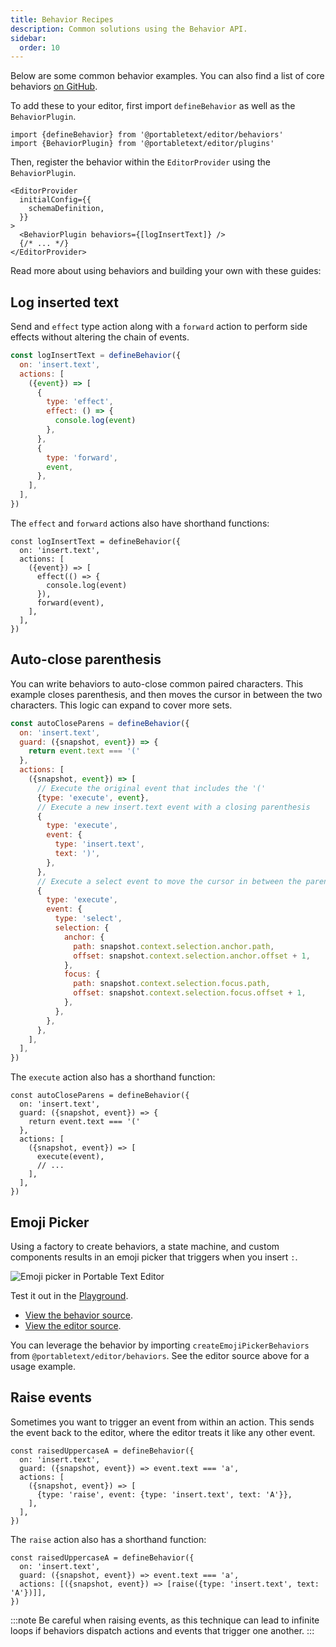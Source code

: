 ```yaml
---
title: Behavior Recipes
description: Common solutions using the Behavior API.
sidebar:
  order: 10
---
```



Below are some common behavior examples. You can also find a list of core behaviors [on GitHub](https://github.com/portabletext/editor/tree/main/packages/editor/src/behaviors).

To add these to your editor, first import `defineBehavior` as well as the `BehaviorPlugin`.

```tsx
import {defineBehavior} from '@portabletext/editor/behaviors'
import {BehaviorPlugin} from '@portabletext/editor/plugins'
```

Then, register the behavior within the `EditorProvider` using the `BehaviorPlugin`.

```tsx
<EditorProvider
  initialConfig={{
    schemaDefinition,
  }}
>
  <BehaviorPlugin behaviors={[logInsertText]} />
  {/* ... */}
</EditorProvider>
```

Read more about using behaviors and building your own with these guides:

<CardGrid>
  <LinkCard
    title="Create a custom behavior"
    description="Learn to create and register a custom behavior"
    href="/guides/create-behavior/"
  />
  <LinkCard
    title="Behaviors"
    description="Learn more about the Behavior API"
    href="/concepts/behavior/"
  />
</CardGrid>

## Log inserted text

Send and `effect` type action along with a `forward` action to perform side effects without altering the chain of events.

```js
const logInsertText = defineBehavior({
  on: 'insert.text',
  actions: [
    ({event}) => [
      {
        type: 'effect',
        effect: () => {
          console.log(event)
        },
      },
      {
        type: 'forward',
        event,
      },
    ],
  ],
})
```

The `effect` and `forward` actions also have shorthand functions:

```tsx
const logInsertText = defineBehavior({
  on: 'insert.text',
  actions: [
    ({event}) => [
      effect(() => {
        console.log(event)
      }),
      forward(event),
    ],
  ],
})
```

## Auto-close parenthesis

You can write behaviors to auto-close common paired characters. This example closes parenthesis, and then moves the cursor in between the two characters. This logic can expand to cover more sets.

```js
const autoCloseParens = defineBehavior({
  on: 'insert.text',
  guard: ({snapshot, event}) => {
    return event.text === '('
  },
  actions: [
    ({snapshot, event}) => [
      // Execute the original event that includes the '('
      {type: 'execute', event},
      // Execute a new insert.text event with a closing parenthesis
      {
        type: 'execute',
        event: {
          type: 'insert.text',
          text: ')',
        },
      },
      // Execute a select event to move the cursor in between the parens
      {
        type: 'execute',
        event: {
          type: 'select',
          selection: {
            anchor: {
              path: snapshot.context.selection.anchor.path,
              offset: snapshot.context.selection.anchor.offset + 1,
            },
            focus: {
              path: snapshot.context.selection.focus.path,
              offset: snapshot.context.selection.focus.offset + 1,
            },
          },
        },
      },
    ],
  ],
})
```

The `execute` action also has a shorthand function:

```tsx
const autoCloseParens = defineBehavior({
  on: 'insert.text',
  guard: ({snapshot, event}) => {
    return event.text === '('
  },
  actions: [
    ({snapshot, event}) => [
      execute(event),
      // ...
    ],
  ],
})
```

## Emoji Picker

Using a factory to create behaviors, a state machine, and custom components results in an emoji picker that triggers when you insert `:`.

![Emoji picker in Portable Text Editor](../../../assets/emoji-picker.png)

Test it out in the [Playground](https://playground.portabletext.org).

- [View the behavior source](https://github.com/portabletext/editor/blob/main/packages/editor/src/behaviors/behavior.emoji-picker.ts).
- [View the editor source](https://github.com/portabletext/editor/blob/main/apps/playground/src/editor.tsx).

You can leverage the behavior by importing `createEmojiPickerBehaviors` from `@portabletext/editor/behaviors`. See the editor source above for a usage example.

## Raise events

Sometimes you want to trigger an event from within an action. This sends the event back to the editor, where the editor treats it like any other event.

```tsx
const raisedUppercaseA = defineBehavior({
  on: 'insert.text',
  guard: ({snapshot, event}) => event.text === 'a',
  actions: [
    ({snapshot, event}) => [
      {type: 'raise', event: {type: 'insert.text', text: 'A'}},
    ],
  ],
})
```

The `raise` action also has a shorthand function:

```tsx
const raisedUppercaseA = defineBehavior({
  on: 'insert.text',
  guard: ({snapshot, event}) => event.text === 'a',
  actions: [({snapshot, event}) => [raise({type: 'insert.text', text: 'A'})]],
})
```

:::note
Be careful when raising events, as this technique can lead to infinite loops if behaviors dispatch actions and events that trigger one another.
:::
